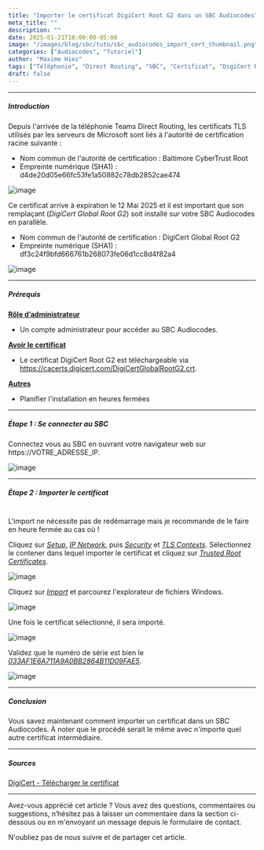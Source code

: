 ```yaml
---
title: "Importer le certificat DigiCert Root G2 dans un SBC Audiocodes"
meta_title: ""
description: ""
date: 2025-01-21T10:00:00-05:00
image: "/images/blog/sbc/tuto/sbc_audiocodes_import_cert_thumbnail.png"
categories: ["Audiocodes", "Tutoriel"]
author: "Maxime Hiez"
tags: ["Téléphonie", "Direct Routing", "SBC", "Certificat", "DigiCert Root G2", "Baltimore CyberTrust Root"]
draft: false
---
```

---

##### Introduction
Depuis l'arrivée de la téléphonie Teams Direct Routing, les certificats TLS utilisés par les serveurs de Microsoft sont liés à l'autorité de certification racine suivante :
- Nom commun de l'autorité de certification : Baltimore CyberTrust Root
- Empreinte numérique (SHA1) : d4de20d05e66fc53fe1a50882c78db2852cae474

![image](/images/blog/sbc/tuto/sbc_import_cert_000.png)

Ce certificat arrive à expiration le 12 Mai 2025 et il est important que son remplaçant (*DigiCert Global Root G2*) soit installé sur votre SBC Audiocodes en parallèle.
- Nom commun de l'autorité de certification : DigiCert Global Root G2
- Empreinte numérique (SHA1) : df3c24f9bfd666761b268073fe06d1cc8d4f82a4

![image](/images/blog/sbc/tuto/sbc_import_cert_001.png)

---

##### Prérequis
**<u>Rôle d’administrateur</u>**
- Un compte administrateur pour accéder au SBC Audiocodes.

**<u>Avoir le certificat</u>**
- Le certificat DigiCert Root G2 est téléchargeable via https://cacerts.digicert.com/DigiCertGlobalRootG2.crt.

**<u>Autres</u>**
- Planifier l'installation en heures fermées

---

##### Étape 1 : Se connecter au SBC
Connectez vous au SBC en ouvrant votre navigateur web sur https://VOTRE_ADRESSE_IP.

![image](/images/blog/sbc/tuto/sbc_audiocodes_import_cert_000.png)

---

##### Étape 2 : Importer le certificat <br/><br/>
<Notice type="info">L'import ne nécessite pas de redémarrage mais je recommande de le faire en heure fermée au cas où !</Notice>

Cliquez sur *<u>Setup</u>*, *<u>IP Network</u>*, puis *<u>Security</u>* et *<u>TLS Contexts</u>*. Sélectionnez le contener dans lequel importer le certificat et cliquez sur *<u>Trusted Root Certificates</u>*.

![image](/images/blog/sbc/tuto/sbc_audiocodes_import_cert_001.png)

Cliquez sur *<u>Import</u>* et parcourez l'explorateur de fichiers Windows.

![image](/images/blog/sbc/tuto/sbc_audiocodes_import_cert_002.png)

Une fois le certificat sélectionné, il sera importé. 

![image](/images/blog/sbc/tuto/sbc_audiocodes_import_cert_003.png)

Validez que le numéro de série est bien le *<u>033AF1E6A711A9A0BB2864B11D09FAE5</u>*.

![image](/images/blog/sbc/tuto/sbc_audiocodes_import_cert_004.png)

---

##### Conclusion
Vous savez maintenant comment importer un certificat dans un SBC Audiocodes. À noter que le procédé serait le même avec n'importe quel autre certificat intermédiaire.

---

##### Sources
[DigiCert - Télécharger le certificat](https://cacerts.digicert.com/DigiCertGlobalRootG2.crt)

---


Avez-vous apprécié cet article ? Vous avez des questions, commentaires ou suggestions, n’hésitez pas à laisser un commentaire dans la section ci-dessous ou en m'envoyant un message depuis le formulaire de contact.

N'oubliez pas de nous suivre et de partager cet article.